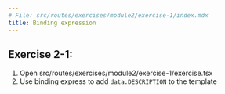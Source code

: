 ```yaml
---
# File: src/routes/exercises/module2/exercise-1/index.mdx
title: Binding expression
---
```



## Exercise 2-1:

1. Open src/routes/exercises/module2/exercise-1/exercise.tsx
2. Use binding express to add `data.DESCRIPTION` to the template

<Exercise />
